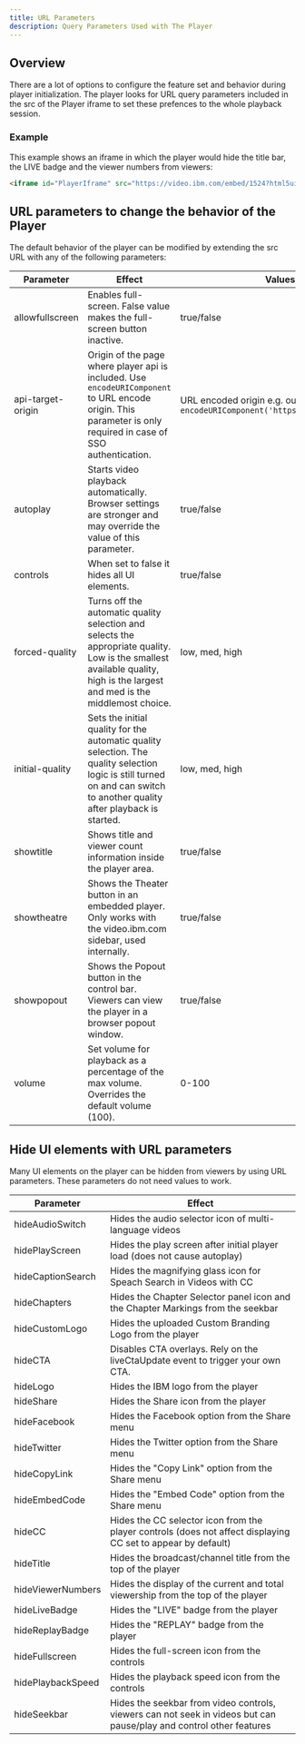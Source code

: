 ```yaml
---
title: URL Parameters
description: Query Parameters Used with The Player
---
```


## Overview

There are a lot of options to configure the feature set and behavior during player initialization. The player looks for URL query parameters included in the src of the Player iframe to set these prefences to the whole playback session.

### Example

This example shows an iframe in which the player would hide the title bar, the LIVE badge and the viewer numbers from viewers:

```html
<iframe id="PlayerIframe" src="https://video.ibm.com/embed/1524?html5ui?hideTitle&hideLiveBadge&hideViewerNumbers" width="640" height="480" allowfullscreen webkitallowfullscreen referrerpolicy="no-referrer-when-downgrade"></iframe>
```

## URL parameters to change the behavior of the Player

The default behavior of the player can be modified by extending the src URL with any of the following parameters:

| Parameter       | Effect                                                                                                                                                                      | Values         | Default |
|-----------------|-----------------------------------------------------------------------------------------------------------------------------------------------------------------------------|----------------|---------|
| allowfullscreen | Enables full-screen. False value makes the full-screen button inactive.                                                                                                     | true/false     | true    |
| api-target-origin | Origin of the page where player api is included. Use `encodeURIComponent` to URL encode origin. This parameter is only required in case of SSO authentication.                                                                              | URL encoded origin e.g. output of `encodeURIComponent('https://video.ibm.com')`        | N/A     |
| autoplay        | Starts video playback automatically. Browser settings are stronger and may override the value of this parameter.                                                            | true/false     | false   |
| controls        | When set to false it hides all UI elements.                                                                                                                                 | true/false     | true    |
| forced-quality  | Turns off the automatic quality selection and selects the appropriate quality. Low is the smallest available quality, high is the largest and med is the middlemost choice. | low, med, high | N/A     |
| initial-quality | Sets the initial quality for the automatic quality selection. The quality selection logic is still turned on and can switch to another quality after playback is started.   | low, med, high | N/A     |
| showtitle       | Shows title and viewer count information inside the player area.                                                                                                            | true/false     | true    |
| showtheatre     | Shows the Theater button in an embedded player. Only works with the video.ibm.com sidebar, used internally.                                                                 | true/false     | false   |
| showpopout      | Shows the Popout button in the control bar. Viewers can view the player in a browser popout window.                                                                         | true/false     | false   |
| volume          | Set volume for playback as a percentage of the max volume. Overrides the default volume (100).                                                                              | 0-100          | 100     |

## Hide UI elements with URL parameters

Many UI elements on the player can be hidden from viewers by using URL parameters. These parameters do not need values to work.

| Parameter         | Effect                                                                                                              |
|-------------------|---------------------------------------------------------------------------------------------------------------------|
| hideAudioSwitch   | Hides the audio selector icon of multi-language videos                                                              |
| hidePlayScreen    | Hides the play screen after initial player load (does not cause autoplay)                                           |
| hideCaptionSearch | Hides the magnifying glass icon for Speach Search in Videos with CC                                                 |
| hideChapters      | Hides the Chapter Selector panel icon and the Chapter Markings from the seekbar                                     |
| hideCustomLogo    | Hides the uploaded Custom Branding Logo from the player                                                             |
| hideCTA           | Disables CTA overlays. Rely on the liveCtaUpdate event to trigger your own CTA.                                     |
| hideLogo          | Hides the IBM logo from the player                                                                                  |
| hideShare         | Hides the Share icon from the player                                                                                |
| hideFacebook      | Hides the Facebook option from the Share menu                                                                       |
| hideTwitter       | Hides the Twitter option from the Share menu                                                                        |
| hideCopyLink      | Hides the "Copy Link" option from the Share menu                                                                    |
| hideEmbedCode     | Hides the "Embed Code" option from the Share menu                                                                   |
| hideCC            | Hides the CC selector icon from the player controls (does not affect displaying CC set to appear by default)        |
| hideTitle         | Hides the broadcast/channel title from the top of the player                                                        |
| hideViewerNumbers | Hides the display of the current and total viewership from the top of the player                                    |
| hideLiveBadge     | Hides the "LIVE" badge from the player                                                                              |
| hideReplayBadge   | Hides the "REPLAY" badge from the player                                                                            |
| hideFullscreen    | Hides the full-screen icon from the controls                                                                        |
| hidePlaybackSpeed | Hides the playback speed icon from the controls                                                                     |
| hideSeekbar       | Hides the seekbar from video controls, viewers can not seek in videos but can pause/play and control other features |
